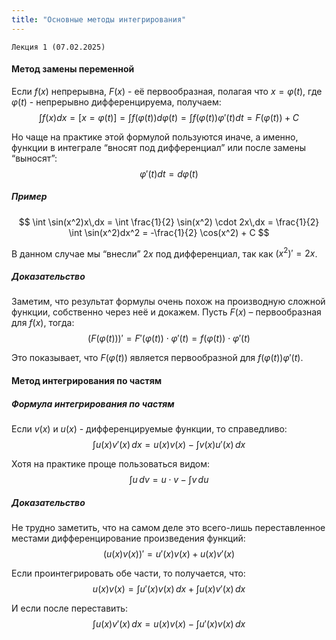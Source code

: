 ```yaml
---
title: "Основные методы интегрирования"
---
```

`Лекция 1 (07.02.2025)`

#### Метод замены переменной
Если $f(x)$ непрерывна, $F(x)$ - её первообразная, полагая что $x = \varphi(t)$, где $\varphi(t)$ - непрерывно дифференцируема, получаем:
$$
\int f(x)dx = \left[ x = \varphi(t) \right] = \int f(\varphi(t))d\varphi(t) = \int f(\varphi(t))\varphi'(t)dt = F(\varphi(t)) + C
$$

Но чаще на практике этой формулой пользуются иначе, а именно, функции в интеграле “вносят под дифференциал” или после замены “выносят”:
$$
\varphi'(t)dt = d\varphi(t)
$$

##### Пример
$$
\int \sin(x^2)x\,dx = \int \frac{1}{2} \sin(x^2) \cdot 2x\,dx = \frac{1}{2} \int \sin(x^2)dx^2 = -\frac{1}{2} \cos(x^2) + C
$$

В данном случае мы “внесли” $2x$ под дифференциал, так как $(x^2)' = 2x$.

##### Доказательство
Заметим, что результат формулы очень похож на производную сложной функции, собственно через неё и докажем. Пусть $F(x)$ -- первообразная для $f(x)$, тогда:
$$
\left( F(\varphi(t)) \right)' = F'(\varphi(t)) \cdot \varphi'(t) = f(\varphi(t)) \cdot \varphi'(t)
$$

Это показывает, что $F(\varphi(t))$ является первообразной для $f(\varphi(t))\varphi'(t)$.


#### Метод интегрирования по частям

##### Формула интегрирования по частям
Если $v(x)$ и $u(x)$ - дифференцируемые функции, то справедливо:
$$
\int u(x) v'(x) \, dx = u(x) v(x) - \int v(x) u'(x) \, dx
$$

Хотя на практике проще пользоваться видом:
$$
\int u \, dv = u \cdot v - \int v \, du
$$

##### Доказательство
Не трудно заметить, что на самом деле это всего-лишь переставленное местами дифференцирование произведения функций:
$$
(u(x)v(x))' = u'(x)v(x) + u(x)v'(x)
$$

Если проинтегрировать обе части, то получается, что:
$$
u(x)v(x) = \int u'(x)v(x) \, dx + \int u(x)v'(x) \, dx
$$

И если после переставить:
$$
\int u(x)v'(x) \, dx = u(x)v(x) - \int u'(x)v(x) \, dx
$$
